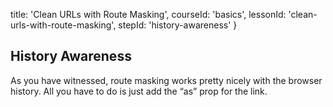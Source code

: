 
  title: 'Clean URLs with Route Masking',
  courseId: 'basics',
  lessonId: 'clean-urls-with-route-masking',
  stepId: 'history-awareness'
}

## History Awareness

As you have witnessed, route masking works pretty nicely with the browser history.
All you have to do is just add the “as” prop for the link.


